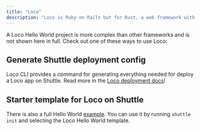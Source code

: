 ```yaml
---
title: "Loco"
description: "Loco is Ruby on Rails but for Rust, a web framework with everything included."
---
```


A Loco Hello World project is more complex than other frameworks and is not shown here in full.
Check out one of these ways to use Loco:

## Generate Shuttle deployment config

Loco CLI provides a command for generating everything needed for deploy a Loco app on Shuttle.
Read more in the [Loco deployment docs](https://loco.rs/docs/infrastructure/deployment/)!

## Starter template for Loco on Shuttle

There is also a full Hello World [example](https://github.com/shuttle-hq/shuttle-examples/tree/main/loco/hello-world).
You can use it by running `shuttle init` and selecting the Loco Hello World template.
